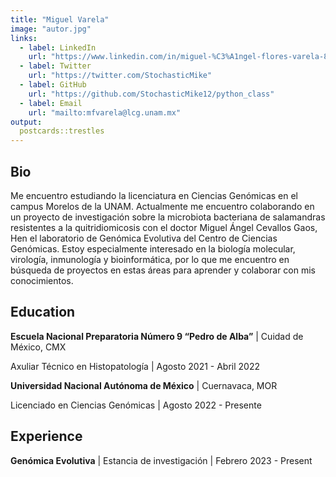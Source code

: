 ```yaml
---
title: "Miguel Varela"
image: "autor.jpg"
links:
  - label: LinkedIn
    url: "https://www.linkedin.com/in/miguel-%C3%A1ngel-flores-varela-810a41213?lipi=urn%3Ali%3Apage%3Ad_flagship3_profile_view_base_contact_details%3B0C%2BP2VYsRU%2BNesmUD%2F%2Bj4g%3D%3D"
  - label: Twitter
    url: "https://twitter.com/StochasticMike"
  - label: GitHub
    url: "https://github.com/StochasticMike12/python_class"
  - label: Email
    url: "mailto:mfvarela@lcg.unam.mx"
output:
  postcards::trestles
---
```

 
## Bio

Me encuentro estudiando la licenciatura en Ciencias Genómicas en el campus Morelos de la UNAM.
Actualmente me encuentro colaborando en un proyecto de investigación sobre la microbiota bacteriana de salamandras resistentes a la quitridiomicosis con el doctor Miguel Ángel Cevallos Gaos, 
Hen el laboratorio de Genómica Evolutiva del Centro de Ciencias Genómicas. 
Estoy especialmente interesado en la biología molecular, virología, inmunología y bioinformática, por lo que me encuentro en búsqueda de proyectos en estas áreas para aprender y colaborar con mis conocimientos.

## Education

**Escuela Nacional Preparatoria Número 9 "Pedro de Alba"** | Cuidad de México, CMX

Axuliar Técnico en Histopatología | Agosto 2021 - Abril 2022

**Universidad Nacional Autónoma de México** | Cuernavaca, MOR

Licenciado en Ciencias Genómicas | Agosto 2022 - Presente

## Experience

**Genómica Evolutiva** | Estancia de investigación | Febrero 2023 - Present

